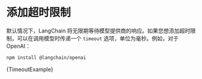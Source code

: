 
# 添加超时限制

默认情况下，LangChain 将无限期等待模型提供商的响应。如果您想添加超时限制，可以在调用模型时传递一个 `timeout` 选项，单位为毫秒。例如，对于 OpenAI：


<IntegrationInstallTooltip></IntegrationInstallTooltip>

```bash npm2yarn
npm install @langchain/openai
```

<CodeBlock language="typescript">{TimeoutExample}</CodeBlock>
```


